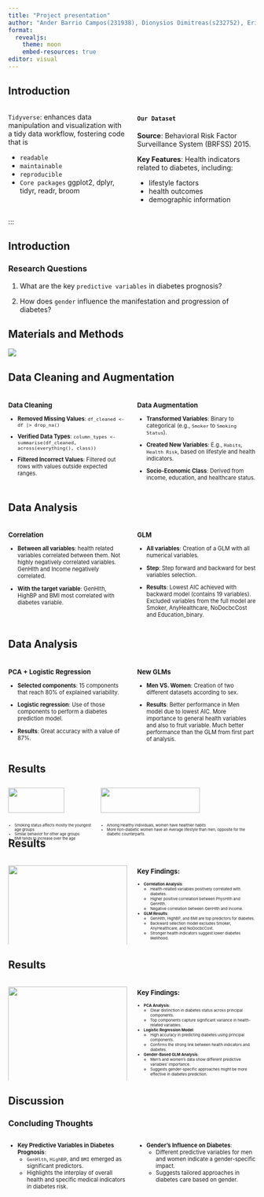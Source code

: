 ```yaml
---
title: "Project presentation"
author: "Ander Barrio Campos(231938), Dionysios Dimitreas(s232752), Erikas Mikužis(s223164), Valeria Tedeschi(s231945), Angeliki Vliora(233059)"
format:
  revealjs:
    theme: moon
    embed-resources: true
editor: visual
---
```


## Introduction

::: columns
::: {.column width="50%"}
`Tidyverse`: enhances data manipulation and visualization with a tidy data workflow, fostering code that is

::: incremental
-   `readable`
-   `maintainable`
-   `reproducible`
-   `Core packages` ggplot2, dplyr, tidyr, readr, broom
:::
:::

::: {.column .incremental width="50%"}
#### `Our Dataset`

**Source**: Behavioral Risk Factor Surveillance System (BRFSS) 2015.

**Key Features**: Health indicators related to diabetes, including:

::: incremental
-   lifestyle factors
-   health outcomes
-   demographic information
:::
:::
:::

:::

## Introduction

### Research Questions

1.  What are the key `predictive variables` in diabetes prognosis?

2.  How does `gender` influence the manifestation and progression of diabetes?

## Materials and Methods

<div>

![](images/R_flowchart.png)

</div>

## Data Cleaning and Augmentation

```{=html}
<style>
.small-font {
  font-size: 0.8em;
}
</style>
```
::: columns
::: {.column .small-font width="50%"}
### Data Cleaning

-   **Removed Missing Values**: `df_cleaned <- df |> drop_na()`

-   **Verified Data Types**: `column_types <- summarise(df_cleaned, across(everything(), class))`

-   **Filtered Incorrect Values**: Filtered out rows with values outside expected ranges.
:::

::: {.column .small-font width="50%"}
### Data Augmentation

-   **Transformed Variables**: Binary to categorical (e.g., `Smoker` to `Smoking Status`).

-   **Created New Variables**: E.g., `Habits`, `Health Risk`, based on lifestyle and health indicators.

-   **Socio-Economic Class**: Derived from income, education, and healthcare status.
:::
:::

## Data Analysis

::: columns
::: {.column .small-font width="50%"}
### Correlation

::: incremental
-   **Between all variables**: health related variables correlated between them. Not highly negatively correlated variables. GenHlth and Income negatively correlated.

-   **With the target variable**: GenHlth, HighBP and BMI most correlated with diabetes variable.
:::
:::

::: {.column .small-font width="50%"}
### GLM

::: incremental
-   **All variables**: Creation of a GLM with all numerical variables.

-   **Step**: Step forward and backward for best variables selection.

-   **Results**: Lowest AIC achieved with backward model (contains 19 variables). Excluded variables from the full model are Smoker, AnyHealthcare, NoDocbcCost and Education_binary.
:::
:::
:::

## Data Analysis

::: columns
::: {.column .small-font width="50%"}
### PCA + Logistic Regression

::: incremental
-   **Selected components**: 15 components that reach 80% of explained variability.

-   **Logistic regression**: Use of those components to perform a diabetes prediction model.

-   **Results**: Great accuracy with a value of 87%.
:::
:::

::: {.column .small-font width="50%"}
### New GLMs

::: incremental
-   **Men VS. Women**: Creation of two different datasets according to sex.

-   **Results**: Better performance in Men model due to lowest AIC. More importance to general health variables and also to fruit variable. Much better performance than the GLM from first part of analysis.
:::
:::
:::

## Results

::: {style="display: flex; font-size: 0.6em;"}
::: {style="padding-right: 10px;"}
![](images/04_key_plot_1.png){.column width="80%"}

::: {.incremental style="font-size: 0.9em;"}
-   Smoking status affects mostly the youngest age groups
-   Similar behavior for other age groups
-   BMI tends to increase over the age
:::
:::

<div>

![](images/04_key_plot_2-01.png){.column width="80%"}

::: {.incremental style="font-size: 0.9em;"}
-   Among Healthy individuals, women have healthier habits
-   More non-diabetic women have an Average lifestyle than men, opposite for the diabetic counterparts.
:::

</div>
:::

## Results

::: columns
::: {.column width="50%"}
![](../results/05_key_plot_3.png){width="100%"}
:::

::: {.column .small-font width="50%"}
### Key Findings:
::: {.incremental style="font-size: 0.7em;"}
- **Correlation Analysis**:
  - Health-related variables positively correlated with diabetes.
  - Higher positive correlation between PhysHlth and GenHlth.
  - Negative correlation between GenHlth and Income.

- **GLM Results**:
  - GenHlth, HighBP, and BMI are top predictors for diabetes.
  - Backward selection model excludes Smoker, AnyHealthcare, and NoDocbcCost.
  - Stronger health indicators suggest lower diabetes likelihood.

:::
:::
:::

## Results

::: columns
::: {.column width="50%"}
![](../results/06_key_plot_4.png){width="100%"}
:::

::: {.column .small-font width="50%"}
### Key Findings:
::: {.incremental style="font-size: 0.7em;"}
- **PCA Analysis**:
  - Clear distinction in diabetes status across principal components.
  - Top components capture significant variance in health-related variables.

- **Logistic Regression Model**:
  - High accuracy in predicting diabetes using principal components.
  - Confirms the strong link between health indicators and diabetes.

- **Gender-Based GLM Analysis**:
  - Men's and women's data show different predictive variables' importance.
  - Suggests gender-specific approaches might be more effective in diabetes prediction.

:::
:::
:::


## Discussion

### Concluding Thoughts
::: incremental
::: columns
::: {.column .small-font width="50%"}
- **Key Predictive Variables in Diabetes Prognosis**:
  - `GenHlth`, `HighBP`, and `BMI` emerged as significant predictors.
  - Highlights the interplay of overall health and specific medical indicators in diabetes risk.

:::
::: {.column .small-font width="50%"}
- **Gender's Influence on Diabetes**:
  - Different predictive variables for men and women indicate a gender-specific impact.
  - Suggests tailored approaches in diabetes care based on gender.

:::
:::
:::

